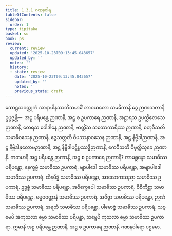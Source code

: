 ```yaml
---
title: 1.3.1 ဂဏနဝါရ
tableOfContents: false
sidebar:
  order: 1
type: tipitaka
basket: su
book: ps
review:
  current: review
  updated: '2025-10-23T09:13:45.043657'
  updated_by: ''
  notes: ''
  history:
  - state: review
    date: '2025-10-23T09:13:45.043657'
    updated_by: ''
    notes: ''
    previous_state: draft
---
```



<ReviewStatus review={frontmatter.review} showDetails={true} />

<HypothesisAnnotation frontmatter={frontmatter} />

<DynamicBreadcrumb />

<Division number="152" book="ps" e="ch" v="26" p="161">

<Paragraph number="853" book="ps">
သောဠသဝတ္ထုကံ အာနာပါနဿတိသမာဓိံ ဘာဝယတော သမဓိကာနိ ဒွေ ဉာဏသတာနိ ဥပ္ပဇ္ဇန္တိ—  အဋ္ဌ ပရိပန္ထေ ဉာဏာနိ, အဋ္ဌ စ ဥပကာရေ ဉာဏာနိ, အဋ္ဌာရသ ဥပက္ကိလေသေ ဉာဏာနိ, တေရသ ဝေါဒါနေ ဉာဏာနိ, ဗာတ္တိံသ သတောကာရိဿ ဉာဏာနိ, စတုဝီသတိ သမာဓိဝသေန ဉာဏာနိ, ဒွေသတ္တတိ ဝိပဿနာဝသေန ဉာဏာနိ, အဋ္ဌ နိဗ္ဗိဒါဉာဏာနိ, အဋ္ဌ နိဗ္ဗိဒါနုလောမဉာဏာနိ, အဋ္ဌ နိဗ္ဗိဒါပဋိပ္ပဿဒ္ဓိဉာဏာနိ, ဧကဝီသတိ ဝိမုတ္တိသုခေ ဉာဏာနိ.
</Paragraph>

<Paragraph number="854" book="ps">
ကတမာနိ အဋ္ဌ ပရိပန္ထေ ဉာဏာနိ, အဋ္ဌ စ ဥပကာရေ ဉာဏာနိ? ကာမစ္ဆန္ဒော သမာဓိဿ ပရိပန္ထော, နေက္ခမ္မံ သမာဓိဿ ဥပကာရံ. ဗျာပါဒေါ သမာဓိဿ ပရိပန္ထော, အဗျာပါဒေါ သမာဓိဿ ဥပကာရံ. ထိနမိဒ္ဓံ သမာဓိဿ ပရိပန္ထော, အာလောကသညာ သမာဓိဿ ဥပကာရံ. ဥဒ္ဓစ္စံ သမာဓိဿ ပရိပန္ထော, အဝိက္ခေပေါ သမာဓိဿ ဥပကာရံ. ဝိစိကိစ္ဆာ သမာဓိဿ ပရိပန္ထော, ဓမ္မဝဝတ္ထာနံ သမာဓိဿ ဥပကာရံ. အဝိဇ္ဇာ သမာဓိဿ ပရိပန္ထော, ဉာဏံ သမာဓိဿ ဥပကာရံ. အရတိ သမာဓိဿ ပရိပန္ထော, ပါမောဇ္ဇံ သမာဓိဿ ဥပကာရံ. သဗ္ဗေပိ အကုသလာ ဓမ္မာ သမာဓိဿ ပရိပန္ထာ, သဗ္ဗေပိ ကုသလာ ဓမ္မာ သမာဓိဿ ဥပကာရာ. ဣမာနိ အဋ္ဌ ပရိပန္ထေ ဉာဏာနိ, အဋ္ဌ စ ဥပကာရေ ဉာဏာနိ.

</Paragraph>
</Division>

<Paragraph number="855" type="center" book="ps">
ဂဏနဝါရော ပဌမော.
</Paragraph>